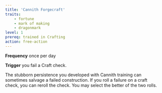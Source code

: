 ```yaml
---
title: 'Cannith Forgecraft'
traits:
    - fortune
    - mark of making
    - dragonmark
level: 1
prereq: trained in Crafting
action: free-action
---
```


**Frequency** once per day

**Trigger** you fail a Craft check.

The stubborn persistence you developed with Cannith training can sometimes salvage a failed construction. If you roll a failure on a craft check, you can reroll the check. You may select the better of the two rolls.